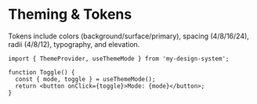 
<Meta title="Docs/Theming & Tokens" />

# Theming & Tokens

Tokens include colors (background/surface/primary), spacing (4/8/16/24), radii (4/8/12), typography, and elevation.

```tsx
import { ThemeProvider, useThemeMode } from 'my-design-system';

function Toggle() {
  const { mode, toggle } = useThemeMode();
  return <button onClick={toggle}>Mode: {mode}</button>;
}
```


